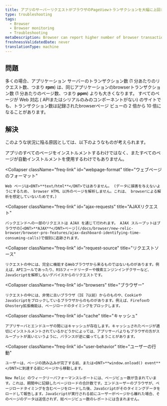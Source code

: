 ```yaml
---
title: アプリのサーバーリクエストがブラウザのPageViewトランザクションを大幅に上回る
type: troubleshooting
tags:
  - Browser
  - Browser monitoring
  - Troubleshooting
metaDescription: Browser can report higher number of browser transactions (PPM) than are reported by APM or other monitoring services.
freshnessValidatedDate: never
translationType: machine
---
```


## 問題

多くの場合、アプリケーション サーバーのトランザクション数 (1 分あたりのリクエスト数、つまり <DNT>**rpm**</DNT>) は、同じアプリケーションのbrowserトランザクション数 (1 分あたりのページ数、つまり <DNT>**ppm**</DNT>) よりも大きくなります。 すべてのページが Web 対応 ( APIまたはシリアルのみのコンポーネントがない) のサイトでも、トランザクション数は記録されたbrowserページ ビューの 2 倍から 10 倍になることがあります。

## 解決

このような状況に陥る原因としては、以下のようなものが考えられます。

<CollapserGroup>
  <Collapser
    className="freq-link"
    id="instrumentation"
    title="計装"
  >
    アプリのすべてのページをインストルメントするわけではなく、またすべてのページが自動インストルメントを使用するわけでもありません。
  </Collapser>

  <Collapser
    className="freq-link"
    id="webpage-format"
    title="ウェブページのフォーマット"
  >
    Web ページは<DNT>**text/html**</DNT>ではありません。 (データに損害を与えないようにするため、 browser HTML 以外のページを解析しません。これは、 browserによる解析を想定していないためです。)
  </Collapser>

  <Collapser
    className="freq-link"
    id="ajax-requests"
    title="AJAXリクエスト"
  >
    バックエンドへの一部のリクエストは AJAX を通じて行われます。 AJAX スループットはブラウザの[<DNT>**AJAX**</DNT>ページ](/docs/browser/new-relic-browser/browser-pro-features/ajax-dashboard-identifying-time-consuming-calls)で個別に追跡されます。
  </Collapser>

  <Collapser
    className="freq-link"
    id="request-source"
    title="リクエストソース"
  >
    リクエストの中には、完全に機能するWebブラウザから来るものではないものがあります。例えば、APIコールであったり、RSSフィードリーダーや検索エンジンインデクサーなど、JavaScriptを解釈しないデバイスからのリクエストです。
  </Collapser>

  <Collapser
    className="freq-link"
    id="browsers"
    title="ブラウザー"
  >
    リクエストの中には、非常に古いブラウザ（IE 7以前）からのものや、CookieやJavaScriptをブロックしているブラウザからのものがあります。例えば、FirefoxのGhostery拡張機能は、ページロードのタイミングをブロックします。
  </Collapser>

  <Collapser
    className="freq-link"
    id="cache"
    title="キャッシュ"
  >
    アプリサーバとエンドユーザの間にはキャッシュが存在します。キャッシュされたページが適切にインストルメントされているかどうかによっては、アプリサーバよりもブラウザの方がスループットが高いというように、バランスが逆に偏ってしまうことがあります。
  </Collapser>

  <Collapser
    className="freq-link"
    id="user-behavior"
    title="ユーザーの行動"
  >
    ユーザーは、ページの読み込みが完了する前、または<DNT>**window.onload() event**</DNT>に到達する前にページから移動します。

    New Relic のウィークリーパフォーマンスレポートには、ページビュー数が含まれています。これは、期間中に記録したページロードの合計数です。エンドユーザーのブラウザが、ページロードタイミングを含むページをロードした後、JavaScriptがそのタイミングデータをロードして報告します。JavaScriptが実行される前にユーザーがページから離れた場合、そのページのデータは送信されず、総ページビュー数のレポートには含まれません。
  </Collapser>
</CollapserGroup>